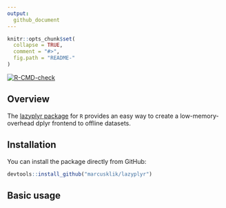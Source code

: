 ```yaml
---
output:
  github_document
---
```


<!-- README.md is generated from README.Rmd. Please edit that file -->

```r
knitr::opts_chunk$set(
  collapse = TRUE,
  comment = "#>",
  fig.path = "README-"
)
```

<!-- <img src="logo.png" align="right" /> -->

<!-- badges: start -->
[![R-CMD-check](https://github.com/MarcusKlik/lazyplyr/workflows/R-CMD-check/badge.svg)](https://github.com/MarcusKlik/lazyplyr/actions)
<!-- badges: end -->


## Overview

The [lazyplyr package](https://github.com/marcusklik/lazyplyr) for `R` provides an easy way to create a low-memory-overhead dplyr frontend to offline datasets.

## Installation

You can install the package directly from GitHub:

```r
devtools::install_github("marcusklik/lazyplyr")
```

## Basic usage

